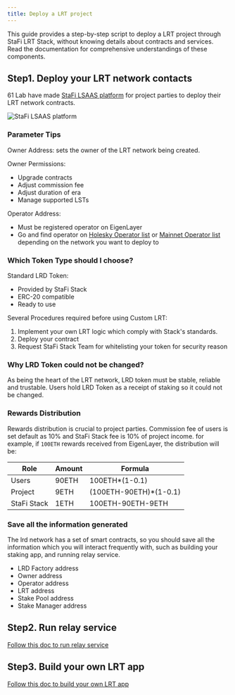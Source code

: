 ```yaml
---
title: Deploy a LRT project
---
```


This guide provides a step-by-step script to deploy a LRT project through StaFi LRT Stack, without knowing details about contracts and services. Read the documentation for comprehensive understandings of these components.

## Step1. Deploy your LRT network contacts

61 Lab have made [StaFi LSAAS platform](https://stack-app.stafi.io/) for project parties to deploy their LRT network contracts.

![](/image/el_lrt/onboarding_homepage.png "StaFi LSAAS platform")

### Parameter Tips

Owner Address: sets the owner of the LRT network being created.

Owner Permissions:
- Upgrade contracts
- Adjust commission fee
- Adjust duration of era
- Manage supported LSTs

Operator Address:
- Must be registered operator on EigenLayer
- Go and find operator on [Holesky Operator list](https://holesky.eigenlayer.xyz/operator) or [Mainnet Operator list](https://app.eigenlayer.xyz/operator) depending on the network you want to deploy to

### Which Token Type should I choose?

Standard LRD Token:
- Provided by StaFi Stack
- ERC-20 compatible
- Ready to use

Several Procedures required before using Custom LRT:
1. Implement your own LRT logic which comply with Stack's standards.
2. Deploy your contract
3. Request StaFi Stack Team for whitelisting your token for security reason

### Why LRD Token could not be changed?
As being the heart of the LRT network, LRD token must be stable, reliable and trustable. Users hold LRD Token as a receipt of staking so it could not be changed.

### Rewards Distribution

Rewards distribution is crucial to project parties. Commission fee of users is set default as 10% and StaFi Stack fee is 10% of project income. for example, if `100ETH` rewards received from EigenLayer, the distribution will be:

| Role | Amount | Formula |
|---------------|--------|-------|
|  Users        |  90ETH | 100ETH*(1-0.1)  |
|  Project      |  9ETH  | (100ETH-90ETH)*(1-0.1)  |
|  StaFi Stack  |  1ETH  | 100ETH-90ETH-9ETH  |

### Save all the information generated

The lrd network has a set of smart contracts, so you should save all the information which you will interact frequently with, such as building your staking app, and running relay service.

- LRD Factory address
- Owner address
- Operator address
- LRT address
- Stake Pool address
- Stake Manager address

## Step2. Run relay service
[Follow this doc to run relay service](relay.html)

## Step3. Build your own LRT app
[Follow this doc to build your own LRT app](app.html)